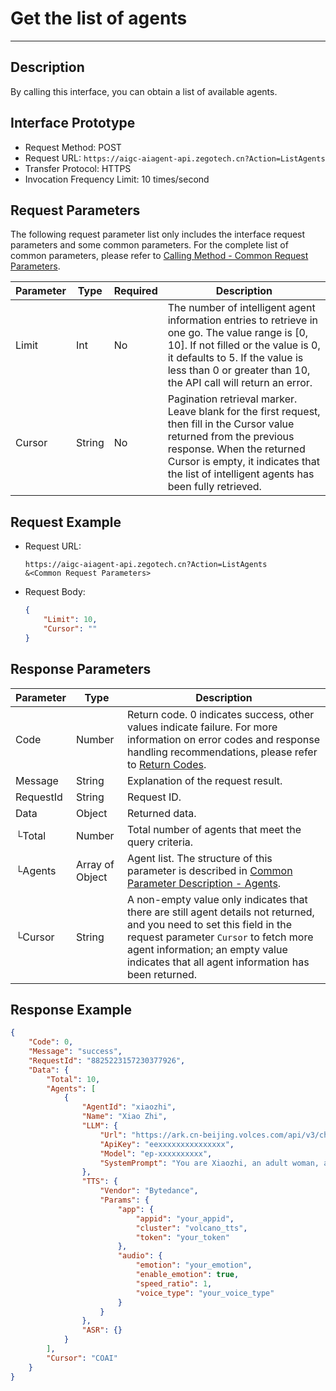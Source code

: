 # Get the list of agents

---

## Description

By calling this interface, you can obtain a list of available agents.

## Interface Prototype

- Request Method: POST
- Request URL: `https://aigc-aiagent-api.zegotech.cn?Action=ListAgents`
- Transfer Protocol: HTTPS
- Invocation Frequency Limit: 10 times/second

## Request Parameters

The following request parameter list only includes the interface request parameters and some common parameters. For the complete list of common parameters, please refer to [Calling Method - Common Request Parameters](./../Accessing%20Server%20APIs.mdx#common-parameters).

| Parameter          | Type   | Required | Description                                                                 |
|-------------------|--------|----------|-----------------------------------------------------------------------------|
| Limit             | Int    | No       | The number of intelligent agent information entries to retrieve in one go. The value range is [0, 10]. If not filled or the value is 0, it defaults to 5. If the value is less than 0 or greater than 10, the API call will return an error. |
| Cursor            | String | No       | Pagination retrieval marker. Leave blank for the first request, then fill in the Cursor value returned from the previous response. When the returned Cursor is empty, it indicates that the list of intelligent agents has been fully retrieved. |

## Request Example

- Request URL:

    ```https
    https://aigc-aiagent-api.zegotech.cn?Action=ListAgents
    &<Common Request Parameters>
    ```

- Request Body:
    ```json
    {
        "Limit": 10,
        "Cursor": ""
    }
## Response Parameters

| Parameter | Type | Description |
|-----------|------|-------------|
| Code | Number | Return code. 0 indicates success, other values indicate failure. For more information on error codes and response handling recommendations, please refer to [Return Codes](./../Return%20codes.mdx). |
| Message | String | Explanation of the request result. |
| RequestId | String | Request ID. |
| Data | Object | Returned data. |
| └Total | Number | Total number of agents that meet the query criteria. |
| └Agents | Array of Object | Agent list. The structure of this parameter is described in [Common Parameter Description - Agents](./../Common%20Parameter%20Description.mdx#agents). | 
| └Cursor | String | A non-empty value only indicates that there are still agent details not returned, and you need to set this field in the request parameter `Cursor` to fetch more agent information; an empty value indicates that all agent information has been returned. |

## Response Example

```json
{
    "Code": 0,
    "Message": "success",
    "RequestId": "8825223157230377926",
    "Data": {
        "Total": 10,
        "Agents": [
            {
                "AgentId": "xiaozhi",
                "Name": "Xiao Zhi",
                "LLM": {
                    "Url": "https://ark.cn-beijing.volces.com/api/v3/chat/completions",
                    "ApiKey": "eexxxxxxxxxxxxxxx",
                    "Model": "ep-xxxxxxxxxx",
                    "SystemPrompt": "You are Xiaozhi, an adult woman, a companion assistant **created by ZEGO**. knowledgeable in both astronomy and geography, intelligent, wise, enthusiastic, and friendly. \nDialogue requirements: 1. Dialogue with users according to the requirements of the persona. \n2.No more than 100 words."
                },
                "TTS": {
                    "Vendor": "Bytedance",
                    "Params": {
                        "app": {
                            "appid": "your_appid",
                            "cluster": "volcano_tts",
                            "token": "your_token"
                        },
                        "audio": {
                            "emotion": "your_emotion",
                            "enable_emotion": true,
                            "speed_ratio": 1,
                            "voice_type": "your_voice_type"
                        }
                    }
                },
                "ASR": {}
            }
        ],
        "Cursor": "COAI"
    }
}
```